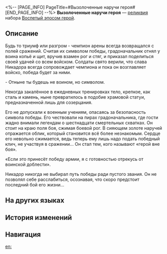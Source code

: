 <%-- [PAGE_INFO]
PageTitle=#Вызолоченные наручи героя#
[END_PAGE_INFO] --%>
{{Реликвия Инфобокс
|id          = 61232
|Изображение = Предмет Вызолоченные наручи героя.png
|Набор       = Воспетый эпосом герой
|Предмет     = Руки
|Упоминания  = 
}}
{{Описание|Изящные наручи воина-защитника. Плотно облегают запястья, надёжно удерживающие победный горн.}}
'''Вызолоченные наручи героя''' — [[реликвия]] набора [[Воспетый эпосом герой]].

==Описание==
Будь то триумф или разгром - чемпион арены всегда возвращался с полей сражений. Считая их символом победы, градоначальник отнял у воина копьё и щит, вручив взамен рог и стяг, и приказал поделиться своей удачей со всем войском. Солдаты свято верили, что слава Никадора всегда сопровождает чемпиона и пока он возглавляет войско, победа будет за ними.

- Отныне ты будешь не воином, но символом.

Некогда закалённое в ежедневных тренировках тело, крепкое, как сталь и камень, ныне превратилось в подобие храмовой статуи, предназначенной лишь для созерцания.

Его не допускали к военным учениям, опасаясь за безопасность символа победы. Его чествовали на пирах градоначальника, где гости жадно внимали легендам о шестнадцати смертельных схватках. Он стоит на краю поля боя, сжимая боевой рог. В сияющем золоте наручей отражается облик, который становится всё более незнакомым. Сердце его невольно сжимается, ведь теперь ему лишь надо подать победный клич, не участвуя в сражении... Он стал тем, кого называют «герой вне боя».

«Если это принесёт победу армии, я с готовностью отрекусь от воинской доблести».

Никадор никогда не выбирал путь победы ради пустого звания. Он не позволял себе расслабиться, осознавая, что скоро предстоит последний бой его жизни...

==На других языках==
{{На других языках
|en   = Hero's Gilded Bracers
|zhs  = 英豪的鉴金腕铠
|zht  = 英豪的鑑金腕鎧
|ja   = {{Rubi|英雄|えいゆう}}の{{Rubi|黄金手甲|おうごんてっこう}}
|ko   = 영웅의 황금 완갑
|es   = Brazales dorados del héroe
|fr   = Brassards dorés du héros
|ru   = Вызолоченные наручи героя
|th   = Hero's Gilded Bracers
|vi   = Giáp Tay Vàng Của Anh Hùng
|de   = Glänzende Armrüstung des Helden
|id   = Hero's Gilded Bracers
|pt   = Braçadeiras Douradas do Herói
}}

==История изменений==
{{История изменений|3.5}}

==Навигация==
{{Набор Реликвий Навбокс|Воспетый эпосом герой}}

[[en:]]